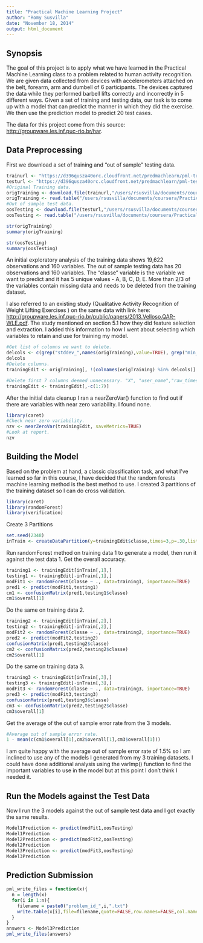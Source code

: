 ```yaml
---
title: "Practical Machine Learning Project"
author: "Romy Susvilla"
date: "November 18, 2014"
output: html_document
---
```


Synopsis
--------

The goal of this project is to apply what we have learned in the Practical Machine Learning class to a problem related to human activity recognition.  We are given data collected from devices with accelerometers attached on the belt, forearm, arm and dumbell of 6 participants.  The devices captured the data while they performed barbell lifts correctly and incorrectly in 5 different ways.  Given a set of training and testing data, our task is to come up with a model that can predict the manner in which they did the exercise.  We then use the prediction model to predict 20 test cases.

The data for this project come from this source: <http://groupware.les.inf.puc-rio.br/har>.  

Data Preprocessing
------------------

First we download a set of training and "out of sample" testing data.

```r
trainurl <- "https://d396qusza40orc.cloudfront.net/predmachlearn/pml-training.csv"
testurl <- "https://d396qusza40orc.cloudfront.net/predmachlearn/pml-testing.csv"
#Original Training data.
origTraining <- download.file(trainurl,"/users/rsusvilla/documents/coursera/PracticalMachineLearning/pml-training.csv",method="curl")
origTraining <- read.table("/users/rsusvilla/documents/coursera/PracticalMachineLearning/pml-training.csv",header=T,sep=",")
#Out of sample test data.
oosTesting <- download.file(testurl,"/users/rsusvilla/documents/coursera/PracticalMachineLearning/pml-testing.csv",method="curl")
oosTesting <- read.table("/users/rsusvilla/documents/coursera/PracticalMachineLearning/pml-testing.csv",header=T,sep=",")

str(origTraining)
summary(origTraining)

str(oosTesting)
summary(oosTesting)
```

An initial exploratory analysis of the training data shows 19,622 observations and 160 variables.  The out of sample testing data has 20 observations and 160 variables. The "classe" variable is the variable we want to predict and it has 5 unique values - A, B, C, D, E.  More than 2/3 of the variables contain missing data and needs to be deleted from the training dataset. 

I also referred to an existing study (Qualitative Activity Recognition of Weight Lifting Exercises
) on the same data with link here: <http://groupware.les.inf.puc-rio.br/public/papers/2013.Velloso.QAR-WLE.pdf>.  The study mentioned on section 5.1 how they did feature selection and extraction.  I added this information to how I went about selecting which variables to retain and use for training my model. 

```r
#Get list of columns we want to delete.
delcols <- c(grep("stddev_",names(origTraining),value=TRUE), grep("min_",names(origTraining),value=TRUE),grep("max_",names(origTraining),value=TRUE),grep("kurtosis_",names(origTraining),value=TRUE),grep("skewness_",names(origTraining),value=TRUE),grep("amplitude_",names(origTraining),value=TRUE),grep("avg_",names(origTraining),value=TRUE),grep("var_",names(origTraining),value=TRUE))
delcols
#Delete columns.
trainingEdit <- origTraining[, !(colnames(origTraining) %in% delcols)]

#Delete first 7 columns deemed unnecessary. "X", "user_name","raw_timestamp_part_1","raw_timestamp_part_2","cvtd_timestamp","new_window","num_window"   
trainingEdit <- trainingEdit[,-c(1:7)]
```

After the initial data cleanup I ran a nearZeroVar() function to find out if there are variables with near zero variability.  I found none.

```r
library(caret)
#Check near zero variability.
nzv <- nearZeroVar(trainingEdit, saveMetrics=TRUE)
#Look at report.
nzv
```


Building the Model
------------------

Based on the problem at hand, a classic classification task, and what I've learned so far in this course, I have decided that the random forests machine learning method is the best method to use.  I created 3 partitions of the training dataset so I can do cross validation.

```r
library(caret)
library(randomForest)
library(verification)
```

Create 3 Partitions

```r
set.seed(2348)
inTrain <- createDataPartition(y=trainingEdit$classe,times=3,p=.30,list=FALSE)
```

Run randomForest method on training data 1 to generate a model, then run it against the test data 1.  Get the overall accuracy. 

```r
training1 <- trainingEdit[inTrain[,1],]
testing1 <- trainingEdit[-inTrain[,1],]
modFit1 <- randomForest(classe ~ ., data=training1, importance=TRUE)
pred1 <- predict(modFit1,testing1)
cm1 <- confusionMatrix(pred1,testing1$classe)
cm1$overall[1]
```

Do the same on training data 2.

```r
training2 <- trainingEdit[inTrain[,2],]
testing2 <- trainingEdit[-inTrain[,2],]
modFit2 <- randomForest(classe ~ ., data=training2, importance=TRUE)
pred2 <- predict(modFit2,testing2)
confusionMatrix(pred1,testing2$classe)
cm2 <- confusionMatrix(pred2,testing2$classe)
cm2$overall[1]
```

Do the same on training data 3.

```r
training3 <- trainingEdit[inTrain[,3],]
testing3 <- trainingEdit[-inTrain[,3],]
modFit3 <- randomForest(classe ~ ., data=training3, importance=TRUE)
pred3 <- predict(modFit3,testing3)
confusionMatrix(pred1,testing3$classe)
cm3 <- confusionMatrix(pred2,testing2$classe)
cm3$overall[1]
```

Get the average of the out of sample error rate from the 3 models.

```r
#Average out of sample error rate.
1 - mean(c(cm1$overall[1],cm2$overall[1],cm3$overall[1]))
```

I am quite happy with the average out of sample error rate of 1.5% so I am inclined to use any of the models I generated from my 3 training datasets.  I could have done additional analysis using the varImp() function to find the important variables to use in the model but at this point I don't think I needed it. 

Run the Models against the Test Data
------------------------------------

Now I run the 3 models against the out of sample test data and I got exactly the same results.

```r
Model1Prediction <- predict(modFit1,oosTesting)
Model1Prediction
Model2Prediction <- predict(modFit2,oosTesting)
Model2Prediction
Model3Prediction <- predict(modFit3,oosTesting)
Model3Prediction
```

Prediction Submission
---------------------

```r
pml_write_files = function(x){
  n = length(x)
  for(i in 1:n){
    filename = paste0("problem_id_",i,".txt")
    write.table(x[i],file=filename,quote=FALSE,row.names=FALSE,col.names=FALSE)
  }
}
answers <- Model3Prediction
pml_write_files(answers)
```




